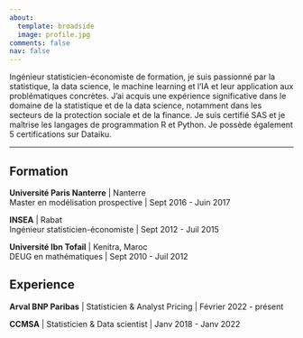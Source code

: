 ```yaml
---
about:
  template: broadside
  image: profile.jpg
comments: false
nav: false
---
```


Ingénieur statisticien-économiste de formation, je suis passionné par la statistique, la data science, le machine learning et l'IA et leur application aux problématiques concrètes. J'ai acquis une expérience significative dans le domaine de la statistique et de la data science, notamment dans les secteurs de la protection sociale et de la finance.
Je suis certifié SAS et je maîtrise les langages de programmation R et Python. Je possède également 5 certifications sur Dataiku.
<hr>

## Formation

**Université Paris Nanterre** \| Nanterre <br/> Master en modélisation prospective \| Sept 2016 - Juin 2017

**INSEA** \| Rabat <br/> Ingénieur statisticien-économiste \| Sept 2012 - Juil 2015

**Université Ibn Tofail** \| Kenitra, Maroc <br/> DEUG en mathématiques \| Sept 2010 - Juil 2012

## Experience

**Arval BNP Paribas** \| Statisticien & Analyst Pricing \| Février 2022 - présent

**CCMSA** \| Statisticien & Data scientist \| Janv 2018 - Janv 2022


